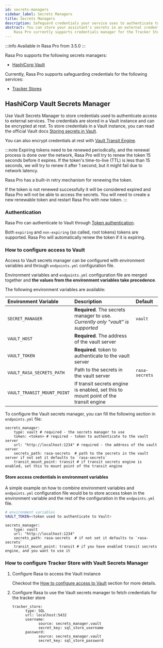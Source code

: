 ```yaml
---
id: secrets-managers
sidebar_label: Secrets Managers
title: Secrets Managers
description: Safeguard credentials your service uses to authenticate to external resources.
abstract: You can store your assistant's secrets in an external credentials manager.
    Rasa Pro currently supports credentials manager for the Tracker Store
---
```


<!-- this file is version specific, do not use `@site/...` syntax -->

<RasaProLabel />
<RasaProBanner/>

:::info Available in Rasa Pro from 3.5.0
:::


Rasa Pro supports the following secrets managers:
* [HashiCorp Vault](https://www.hashicorp.com/products/vault)


Currently, Rasa Pro supports safeguarding credentials for the following services:
- [Tracker Stores](./tracker-stores.mdx)


## HashiCorp Vault Secrets Manager

Use Vault Secrets Manager to store credentials used to authenticate access to external services.
The credentials are stored in a Vault instance and can be encrypted at rest.
To store credentials in a Vault instance, you can read the official Vault docs
[Storing secrets in Vault](https://developer.hashicorp.com/vault/tutorials/getting-started/getting-started-first-secret).

You can also encrypt credentials at rest with
[Vault Transit Engine](https://www.vaultproject.io/docs/secrets/transit).

:::note
Expiring tokens need to be renewed periodically, and the renewal process is done over the network,
Rasa Pro will try to renew the token 15 seconds before it expires.
If the token's time-to-live (TTL) is less than 15 seconds, we will try to renew it after 1 second,
but it might fail due to network latency.

Rasa Pro has a built-in retry mechanism for renewing the token.

If the token is not renewed successfully it will be considered expired
and Rasa Pro will not be able to access the secrets.
You will need to create a new renewable token and restart Rasa Pro with new token.
:::


### Authentication
Rasa Pro can authenticate to Vault through
[Token authentication](https://www.vaultproject.io/docs/auth/token).

Both `expiring` and `non-expiring` (so called, root tokens) tokens are supported.
Rasa Pro will automatically renew the token if it is expiring.


### How to configure access to Vault

Access to Vault secrets manager can be configured with environment variables
and through `endpoints.yml` configuration file.

Environment variables and `endpoints.yml` configuration file are merged together
and **the values from the environment variables take precedence**.

The following environment variables are available:

| Environment Variable          | Description                                                                                    | Default               |
|:------------------------------|:-----------------------------------------------------------------------------------------------|:----------------------|
| `SECRET_MANAGER`              | **Required**. The secrets manager to use. *Currently only "vault" is supported*                | `vault`               |
| `VAULT_HOST`                  | **Required**. The address of the vault server                                                  |                       |
| `VAULT_TOKEN`                 | **Required**. token to authenticate to the vault server                                        |                       |
| `VAULT_RASA_SECRETS_PATH`     | Path to the secrets in the vault server                                                        | `rasa-secrets`        |
| `VAULT_TRANSIT_MOUNT_POINT`   | If transit secrets engine is enabled, set this to mount point of the transit engine            |                       |

To configure the Vault secrets manager, you can fill the following section in `endpoints.yml` file:
```yaml-rasa title="endpoints.yml
secrets_manager:
    type: vault # required - the secrets manager to use
    token: <token> # required - token to authenticate to the vault server
    url: "http://localhost:1234" # required - the address of the vault server
    secrets_path: rasa-secrets  # path to the secrets in the vault server if not set it defaults to `rasa-secrets`
    transit_mount_point: transit # if transit secrets engine is enabled, set this to mount point of the transit engine
```

#### Store access credentials in environment variables
A simple example on how to combine environment variables and `endpoints.yml` configuration file
would be to store access token in the environment variable and the rest of the configuration
in the `endpoints.yml` file.

```bash
# environment variables
VAULT_TOKEN=<token used to authenticate to Vault>
```


```yaml-rasa title="endpoints.yml
secrets_manager:
    type: vault
    url: "http://localhost:1234"
    secrets_path: rasa-secrets  # if not set it defaults to `rasa-secrets`
    transit_mount_point: transit # if you have enabled transit secrets engine, and you want to use it
```

### How to configure Tracker Store with Vault Secrets Manager
1. Configure Rasa to access the Vault instance

    Checkout the [How to configure access to Vault](#how-to-configure-access-to-vault) section for more details.

2. Configure Rasa to use the Vault secrets manager to fetch credentials for the tracker store
    ```yaml-rasa title="endpoints.yml
    tracker_store:
          type: SQL
          url: localhost:5432
          username:
                source: secrets_manager.vault
                secret_key: sql_store_username
          password:
                source: secrets_manager.vault
                secret_key: sql_store_password
    ```
